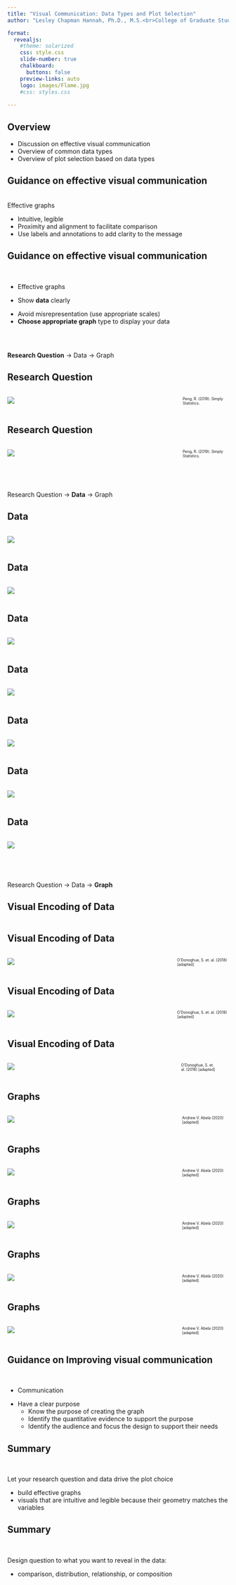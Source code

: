 ```yaml
---
title: "Visual Communication: Data Types and Plot Selection"
author: "Lesley Chapman Hannah, Ph.D., M.S.<br>College of Graduate Studies<br>Northeast Ohio Medical University"

format: 
  revealjs:
    #theme: solarized
    css: style.css
    slide-number: true
    chalkboard: 
      buttons: false
    preview-links: auto
    logo: images/Flame.jpg
    #css: styles.css
    
---
```


## Overview

::: incremental
- Discussion on effective visual communication
- Overview of common data types
- Overview of plot selection based on data types


:::


::: footer

:::



## Guidance on effective visual communication

<br>
Effective graphs

::: incremental
- Intuitive, legible
- Proximity and alignment to facilitate comparison
- Use labels and annotations to add clarity to the message


:::


::: footer
:::


## Guidance on effective visual communication

<br>

- Effective graphs

- Show **data** clearly

::: incremental
  - Avoid misrepresentation (use appropriate scales)
  - **Choose appropriate graph** type to display your data
:::

::: footer
:::



## 

<br>

**Research Question** $\rightarrow$ Data $\rightarrow$ Graph

::: footer
:::


## Research Question


::: columns
::: {.column width="60%"}
![](images/question_qual_1.png){.border .border-thick}
:::

::: {.column width="30%"}

:::
<span style="font-size:60%">Peng, R. (2019). Simply Statistics.</span>
:::
::: footer
:::

## Research Question


::: columns
::: {.column width="60%"}
![](images/question_qual_2.png){.border .border-thick}
:::

::: {.column width="30%"}

:::
<span style="font-size:60%">Peng, R. (2019). Simply Statistics.</span>
:::
::: footer
:::

## 

<br>

Research Question $\rightarrow$ **Data** $\rightarrow$ Graph

::: footer
:::

## Data


::: columns
::: {.column width="90%"}
![](images/viz_data_1.png){.border .border-thick}
:::

::: {.column width="10%"}

:::
:::
::: footer
:::

## Data


::: columns
::: {.column width="90%"}
![](images/viz_data_2.png){.border .border-thick}
:::

::: {.column width="10%"}

:::
:::
::: footer
:::

## Data


::: columns
::: {.column width="90%"}
![](images/viz_data_3.png){.border .border-thick}
:::

::: {.column width="10%"}

:::
:::
::: footer
:::

## Data


::: columns
::: {.column width="90%"}
![](images/viz_data_4.png){.border .border-thick}
:::

::: {.column width="10%"}

:::
:::
::: footer
:::

## Data


::: columns
::: {.column width="90%"}
![](images/viz_data_5.png){.border .border-thick}
:::

::: {.column width="10%"}

:::
:::
::: footer
:::


## Data


::: columns
::: {.column width="90%"}
![](images/viz_data_6.png){.border .border-thick}
:::

::: {.column width="10%"}

:::
:::
::: footer
:::

## Data


::: columns
::: {.column width="90%"}
![](images/viz_data_7.png){.border .border-thick}
:::

::: {.column width="10%"}

:::
:::
::: footer
:::


## 

<br>

Research Question $\rightarrow$ Data $\rightarrow$ **Graph**

::: footer
:::


## Visual Encoding of Data


::: columns
::: {.column width="60%"}

:::

::: {.column width="30%"}

:::


:::
::: footer
:::





## Visual Encoding of Data


::: columns
::: {.column width="60%"}
![](images/categorical_data.png){.border .border-thick}
:::

::: {.column width="30%"}

:::

<span style="font-size:60%">O’Donoghue, S. et. al. (2018) [adapted]</span>
:::
::: footer
:::


## Visual Encoding of Data


::: columns
::: {.column width="60%"}
![](images/connectivity.png){.border .border-thick}
:::

::: {.column width="30%"}

:::

<span style="font-size:60%">O’Donoghue, S. et. al. (2018) [adapted]</span>
:::
::: footer
:::




## Visual Encoding of Data


::: columns
::: {.column width="40%"}
![](images/quant_data.png){.border .border-thick}
:::

::: {.column width="60%"}

:::

<span style="font-size:60%">O’Donoghue, S. et. al. (2018) [adapted]</span>
:::
::: footer
:::


## Graphs


::: columns
::: {.column width="60%"}
![](images/graph_viz_1.png){.border .border-thick}
:::

::: {.column width="30%"}

:::

<span style="font-size:60%">Andrew V. Abela (2020) [adapted]</span>
:::
::: footer
:::

## Graphs


::: columns
::: {.column width="60%"}
![](images/graph_viz_2.png){.border .border-thick}
:::

::: {.column width="30%"}

:::

<span style="font-size:60%">Andrew V. Abela (2020) [adapted]</span>
:::
::: footer
:::

## Graphs


::: columns
::: {.column width="60%"}
![](images/graph_viz_3.png){.border .border-thick}
:::

::: {.column width="30%"}

:::

<span style="font-size:60%">Andrew V. Abela (2020) [adapted]</span>
:::
::: footer
:::


## Graphs


::: columns
::: {.column width="60%"}
![](images/graph_viz_4.png){.border .border-thick}
:::

::: {.column width="30%"}

:::

<span style="font-size:60%">Andrew V. Abela (2020) [adapted]</span>
:::
::: footer
:::


## Graphs


::: columns
::: {.column width="60%"}
![](images/graph_viz_5.png){.border .border-thick}
:::

::: {.column width="30%"}

:::

<span style="font-size:60%">Andrew V. Abela (2020) [adapted]</span>
:::
::: footer
:::




## Guidance on Improving visual communication

<br>

- Communication



::: incremental
- Have a clear purpose
    - Know the purpose of creating the graph
    - Identify the quantitative evidence to support the purpose
    - Identify the audience and focus the design to support their needs


:::


::: footer
:::



## Summary

<br>

Let your research question and data drive the plot choice

::: incremental
- build effective graphs
- visuals that are intuitive and legible because their geometry matches the variables
:::
::: footer
:::

## Summary

<br>

Design question to what you want to reveal in the data:

::: incremental
- comparison, distribution, relationship, or composition
:::
::: footer
:::











